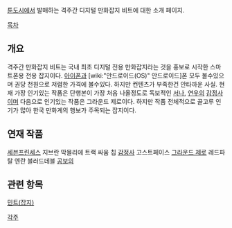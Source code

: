 [[툰도시]]에서 발매하는 격주간 디지털 만화잡지 비트에 대한 소개 페이지.

[[목차]]
== 개요 ==
격주간 만화잡지 비트는 국내 최초 디지털 전용 만화잡지라는 것을 홍보로 시작한 스마트폰용 전용 잡지이다. [[아이폰]]과 [wiki:"안드로이드(OS)" 안드로이드]폰 모두 볼수있으며 권당 천원으로 저렴한 가격에 볼수있다. 하지만 컨텐츠가 부족한건 안타까운 사실.
현재 가장 인기있는 작품은 단행본이 가장 처음 나올정도로 독보적인 [[서나]], [[연우]]의 [[감정사]]이며 다음으로 인기있는 작품은 그라운드 제로이다. 하지만 작품 전체적으로 골고루 인기가 많아 한국 만화계의 행보가 주목되는 잡지이다.

== 연재 작품 ==
[[세븐프린세스]]
지브란
막믈리에
트랙
싸움
칩
[[감정사]]
고스트페이스
[[그라운드 제로]]
레드파탈
엔란
블러드데블
[[공보의]]

== 관련 항목 ==
[[민트(잡지)]]

[[각주]]
